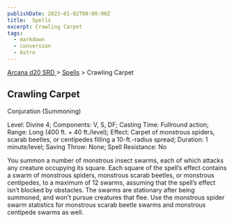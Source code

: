 ```yaml
---
publishDate: 2023-01-02T00:00:00Z
title:  Spells
excerpt: Crawling Carpet
tags:
  - markdown
  - conversion
  - Astro
---
```


[ Arcana d20 SRD ](/#arcanaD20) > [ Spells](arcana-d20-srd-spells-index) > Crawling Carpet

##  Crawling Carpet

Conjuration (Summoning)

Level: Divine 4; Components: V, S, DF; Casting Time: Fullround action; Range:
Long (400 ft. + 40 ft./level); Effect: Carpet of monstrous spiders, scarab
beetles, or centipedes filling a 10-ft.-radius spread; Duration: 1
minute/level; Saving Throw: None; Spell Resistance: No

You summon a number of monstrous insect swarms, each of which attacks any
creature occupying its square. Each square of the spell’s effect contains a
swarm of monstrous spiders, monstrous scarab beetles, or monstrous centipedes,
to a maximum of 12 swarms, assuming that the spell’s effect isn’t blocked by
obstacles. The swarms are stationary after being summoned, and won’t pursue
creatures that flee. Use the monstrous spider swarm statistics for monstrous
scarab beetle swarms and monstrous centipede swarms as well.


